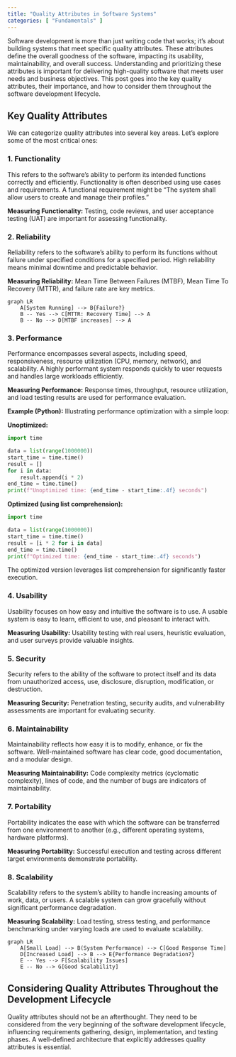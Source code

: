 ```yaml
---
title: "Quality Attributes in Software Systems"
categories: [ "Fundamentals" ]
---
```



Software development is more than just writing code that works; it's about building systems that meet specific quality attributes.  These attributes define the overall goodness of the software, impacting its usability, maintainability, and overall success. Understanding and prioritizing these attributes is important for delivering high-quality software that meets user needs and business objectives.  This post goes into the key quality attributes, their importance, and how to consider them throughout the software development lifecycle.

## Key Quality Attributes

We can categorize quality attributes into several key areas.  Let's explore some of the most critical ones:

### 1. Functionality

This refers to the software's ability to perform its intended functions correctly and efficiently.  Functionality is often described using use cases and requirements.  A functional requirement might be "The system shall allow users to create and manage their profiles."

**Measuring Functionality:**  Testing, code reviews, and user acceptance testing (UAT) are important for assessing functionality.


### 2. Reliability

Reliability refers to the software's ability to perform its functions without failure under specified conditions for a specified period.  High reliability means minimal downtime and predictable behavior.

**Measuring Reliability:** Mean Time Between Failures (MTBF), Mean Time To Recovery (MTTR), and failure rate are key metrics.

```mermaid
graph LR
    A[System Running] --> B{Failure?}
    B -- Yes --> C[MTTR: Recovery Time] --> A
    B -- No --> D[MTBF increases] --> A
```

### 3. Performance

Performance encompasses several aspects, including speed, responsiveness, resource utilization (CPU, memory, network), and scalability.  A highly performant system responds quickly to user requests and handles large workloads efficiently.

**Measuring Performance:** Response times, throughput, resource utilization, and load testing results are used for performance evaluation.

**Example (Python):**  Illustrating performance optimization with a simple loop:

**Unoptimized:**

```python
import time

data = list(range(1000000))
start_time = time.time()
result = []
for i in data:
    result.append(i * 2)
end_time = time.time()
print(f"Unoptimized time: {end_time - start_time:.4f} seconds")
```

**Optimized (using list comprehension):**

```python
import time

data = list(range(1000000))
start_time = time.time()
result = [i * 2 for i in data]
end_time = time.time()
print(f"Optimized time: {end_time - start_time:.4f} seconds")
```

The optimized version leverages list comprehension for significantly faster execution.


### 4. Usability

Usability focuses on how easy and intuitive the software is to use.  A usable system is easy to learn, efficient to use, and pleasant to interact with.

**Measuring Usability:**  Usability testing with real users, heuristic evaluation, and user surveys provide valuable insights.


### 5. Security

Security refers to the ability of the software to protect itself and its data from unauthorized access, use, disclosure, disruption, modification, or destruction.

**Measuring Security:** Penetration testing, security audits, and vulnerability assessments are important for evaluating security.


### 6. Maintainability

Maintainability reflects how easy it is to modify, enhance, or fix the software.  Well-maintained software has clear code, good documentation, and a modular design.

**Measuring Maintainability:** Code complexity metrics (cyclomatic complexity), lines of code, and the number of bugs are indicators of maintainability.


### 7. Portability

Portability indicates the ease with which the software can be transferred from one environment to another (e.g., different operating systems, hardware platforms).

**Measuring Portability:**  Successful execution and testing across different target environments demonstrate portability.


### 8. Scalability

Scalability refers to the system's ability to handle increasing amounts of work, data, or users.  A scalable system can grow gracefully without significant performance degradation.

**Measuring Scalability:** Load testing, stress testing, and performance benchmarking under varying loads are used to evaluate scalability.

```mermaid
graph LR
    A[Small Load] --> B(System Performance) --> C[Good Response Time]
    D[Increased Load] --> B --> E{Performance Degradation?}
    E -- Yes --> F[Scalability Issues]
    E -- No --> G[Good Scalability]
```


## Considering Quality Attributes Throughout the Development Lifecycle

Quality attributes should not be an afterthought. They need to be considered from the very beginning of the software development lifecycle, influencing requirements gathering, design, implementation, and testing phases.  A well-defined architecture that explicitly addresses quality attributes is essential.




